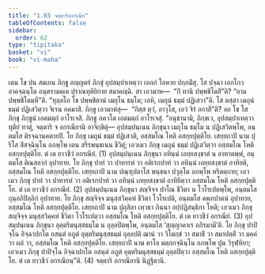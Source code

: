 ```yaml
---
title: "1.65 จตฺตาริอกรณีย"
tableOfContents: false
sidebar:
  order: 62
type: "tipitaka"
basket: "vi"
book: "vi-maha"
---
```



<DynamicBreadcrumb />

<Division number="129" book="vi-maha">

<Paragraph number="539" book="vi-maha">
เตน โข ปน สมเยน ภิกฺขู อญฺญตรํ ภิกฺขุํ อุปสมฺปาเทตฺวา เอกกํ โอหาย ปกฺกมิํสุ. โส ปจฺฉา เอกโกว อาคจฺฉนฺโต อนฺตรามคฺเค ปุราณทุติยิกาย สมาคญฺฉิ. สา เอวมาห—  “กิํ ทานิ ปพฺพชิโตสี”ติ? “อาม ปพฺพชิโตมฺหี”ติ. “ทุลฺลโภ โข ปพฺพชิตานํ เมถุโน ธมฺโม; เอหิ, เมถุนํ ธมฺมํ ปฏิเสวา”ติ. โส ตสฺสา เมถุนํ ธมฺมํ ปฏิเสวิตฺวา จิเรน อคมาสิ. ภิกฺขู เอวมาหํสุ—  “กิสฺส ตฺวํ, อาวุโส, เอวํ จิรํ อกาสี”ติ? อถ โข โส ภิกฺขุ ภิกฺขูนํ เอตมตฺถํ อาโรเจสิ. ภิกฺขู ภควโต เอตมตฺถํ อาโรเจสุํ. “อนุชานามิ, ภิกฺขเว, อุปสมฺปาเทตฺวา ทุติยํ ทาตุํ, จตฺตาริ จ อกรณียานิ อาจิกฺขิตุํ—
</Paragraph>

<Paragraph number="540" book="vi-maha">
อุปสมฺปนฺเนน ภิกฺขุนา เมถุโน ธมฺโม น ปฏิเสวิตพฺโพ, อนฺตมโส ติรจฺฉานคตายปิ. โย ภิกฺขุ เมถุนํ ธมฺมํ ปฏิเสวติ, อสฺสมโณ โหติ อสกฺยปุตฺติโย. เสยฺยถาปิ นาม ปุริโส สีสจฺฉินฺโน อภพฺโพ เตน สรีรพนฺธเนน ชีวิตุํ; เอวเมว ภิกฺขุ เมถุนํ ธมฺมํ ปฏิเสวิตฺวา อสฺสมโณ โหติ อสกฺยปุตฺติโย. ตํ เต ยาวชีวํ อกรณียํ. (1)
</Paragraph>

<Paragraph number="541" book="vi-maha">
อุปสมฺปนฺเนน ภิกฺขุนา อทินฺนํ เถยฺยสงฺขาตํ น อาทาตพฺพํ, อนฺตมโส ติณสลากํ อุปาทาย. โย ภิกฺขุ ปาทํ วา ปาทารหํ วา อติเรกปาทํ วา อทินฺนํ เถยฺยสงฺขาตํ อาทิยติ, อสฺสมโณ โหติ อสกฺยปุตฺติโย. เสยฺยถาปิ นาม ปณฺฑุปลาโส พนฺธนา ปวุตฺโต อภพฺโพ หริตตฺถาย; เอวเมว ภิกฺขุ ปาทํ วา ปาทารหํ วา อติเรกปาทํ วา อทินฺนํ เถยฺยสงฺขาตํ อาทิยิตฺวา อสฺสมโณ โหติ อสกฺยปุตฺติโย. ตํ เต ยาวชีวํ อกรณียํ. (2)
</Paragraph>

<Paragraph number="542" book="vi-maha">
อุปสมฺปนฺเนน ภิกฺขุนา สญฺจิจฺจ ปาโณ ชีวิตา น โวโรเปตพฺโพ, อนฺตมโส กุนฺถกิปิลฺลิกํ อุปาทาย. โย ภิกฺขุ สญฺจิจฺจ มนุสฺสวิคฺคหํ ชีวิตา โวโรเปติ, อนฺตมโส คพฺภปาตนํ อุปาทาย, อสฺสมโณ โหติ อสกฺยปุตฺติโย. เสยฺยถาปิ นาม ปุถุสิลา เทฺวธา ภินฺนา อปฺปฏิสนฺธิกา โหติ; เอวเมว ภิกฺขุ สญฺจิจฺจ มนุสฺสวิคฺคหํ ชีวิตา โวโรเปตฺวา อสฺสมโณ โหติ อสกฺยปุตฺติโย. ตํ เต ยาวชีวํ อกรณียํ. (3)
</Paragraph>

<Paragraph number="543" book="vi-maha">
อุปสมฺปนฺเนน ภิกฺขุนา อุตฺตริมนุสฺสธมฺโม น อุลฺลปิตพฺโพ, อนฺตมโส ‘สุญฺญาคาเร อภิรมามี’ติ. โย ภิกฺขุ ปาปิจฺโฉ อิจฺฉาปกโต อสนฺตํ อภูตํ อุตฺตริมนุสฺสธมฺมํ อุลฺลปติ ฌานํ วา วิโมกฺขํ วา สมาธิํ วา สมาปตฺติํ วา มคฺคํ วา ผลํ วา, อสฺสมโณ โหติ อสกฺยปุตฺติโย. เสยฺยถาปิ นาม ตาโล มตฺถกจฺฉินฺโน อภพฺโพ ปุน วิรุฬฺหิยา; เอวเมว ภิกฺขุ ปาปิจฺโฉ อิจฺฉาปกโต อสนฺตํ อภูตํ อุตฺตริมนุสฺสธมฺมํ อุลฺลปิตฺวา อสฺสมโณ โหติ อสกฺยปุตฺติโย. ตํ เต ยาวชีวํ อกรณียนฺ”ติ. (4)

</Paragraph>
</Division>

<Paragraph number="544" type="center" book="vi-maha">
จตฺตาริ อกรณียานิ นิฏฺฐิตานิ.
</Paragraph>